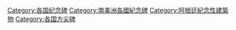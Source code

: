 [[Category:各国纪念碑|Category:各国纪念碑]]
[[Category:南美洲各國紀念碑|Category:南美洲各國紀念碑]]
[[Category:阿根廷紀念性建築物|Category:阿根廷紀念性建築物]]
[[Category:各国方尖碑|Category:各国方尖碑]]